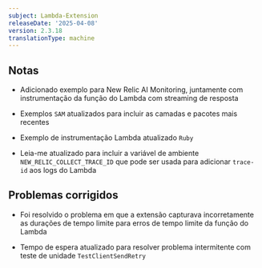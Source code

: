 ```yaml
---
subject: Lambda-Extension
releaseDate: '2025-04-08'
version: 2.3.18
translationType: machine
---
```


## Notas

* Adicionado exemplo para New Relic AI Monitoring, juntamente com instrumentação da função do Lambda com streaming de resposta

* Exemplos `SAM` atualizados para incluir as camadas e pacotes mais recentes

* Exemplo de instrumentação Lambda atualizado `Ruby`

* Leia-me atualizado para incluir a variável de ambiente `NEW_RELIC_COLLECT_TRACE_ID` que pode ser usada para adicionar `trace-id` aos logs do Lambda

## Problemas corrigidos

* Foi resolvido o problema em que a extensão capturava incorretamente as durações de tempo limite para erros de tempo limite da função do Lambda

* Tempo de espera atualizado para resolver problema intermitente com teste de unidade `TestClientSendRetry`